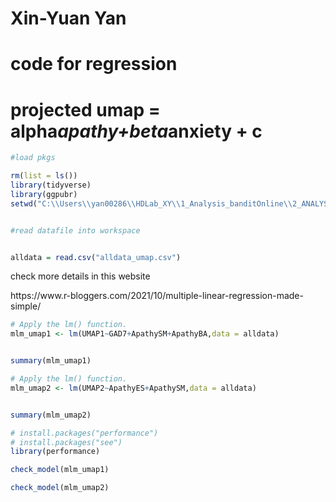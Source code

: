# Xin-Yuan Yan
# code for regression
# projected umap  = alpha*apathy+beta*anxiety + c
```{r}
#load pkgs

rm(list = ls())
library(tidyverse)
library(ggpubr)
setwd("C:\\Users\\yan00286\\HDLab_XY\\1_Analysis_banditOnline\\2_ANALYSIS_Manifold_nonormalize")


#read datafile into workspace


alldata = read.csv("alldata_umap.csv")

```


check more details in this website

https://www.r-bloggers.com/2021/10/multiple-linear-regression-made-simple/


```{r}

# Apply the lm() function.
mlm_umap1 <- lm(UMAP1~GAD7+ApathySM+ApathyBA,data = alldata)


summary(mlm_umap1)


```


```{r}

# Apply the lm() function.
mlm_umap2 <- lm(UMAP2~ApathyES+ApathySM,data = alldata)


summary(mlm_umap2)


```


```{r}


# install.packages("performance")
# install.packages("see")
library(performance)

check_model(mlm_umap1)
```

```{r}
check_model(mlm_umap2)

```

